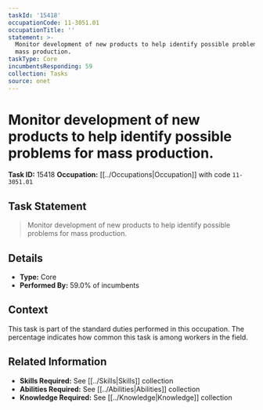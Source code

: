 ```yaml
---
taskId: '15418'
occupationCode: 11-3051.01
occupationTitle: ''
statement: >-
  Monitor development of new products to help identify possible problems for
  mass production.
taskType: Core
incumbentsResponding: 59
collection: Tasks
source: onet
---
```

# Monitor development of new products to help identify possible problems for mass production.

**Task ID:** 15418
**Occupation:** [[../Occupations|Occupation]] with code `11-3051.01`

## Task Statement

> Monitor development of new products to help identify possible problems for mass production.

## Details

- **Type:** Core
- **Performed By:** 59.0% of incumbents

## Context

This task is part of the standard duties performed in this occupation. The percentage indicates how common this task is among workers in the field.

## Related Information

- **Skills Required:** See [[../Skills|Skills]] collection
- **Abilities Required:** See [[../Abilities|Abilities]] collection
- **Knowledge Required:** See [[../Knowledge|Knowledge]] collection

